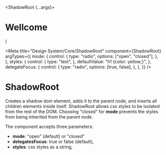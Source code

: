 
  <ShadowRoot {...args}>
    <h1>Wellcome</h1>
  </ShadowRoot>
)

<Meta
  title="Design System/Core/ShadowRoot"
  component={ShadowRoot}
  argTypes={{
    mode: {
      control: {
        type: "radio",
        options: ["open", "closed"],
      },
    },
    styles: {
      control: {
        type: "text",
      },
      defaultValue: "h1 {color: yellow;}",
    },
    delegateFocus: {
      control: {
        type: "radio",
        options: [true, false],
      },
    },
  }}
/>

# ShadowRoot

Creates a shadow dom element, adds it to the parent node, and inserts all children elements inside itself.
ShadowRoot allows css styles to be isolated from the rest of the DOM. Choosing "closed" for **mode** prevents
the styles from being inherited from the parent node.

The component accepts three parameters:

- **mode**: "open" (default) or "closed"
- **delegatesFocus**: true or false (default),
- **styles**: css styles as a string,

<Canvas>
  <Story story={Stories.EncapsulateStyles} name="EncapsulateStyles" />
</Canvas>
